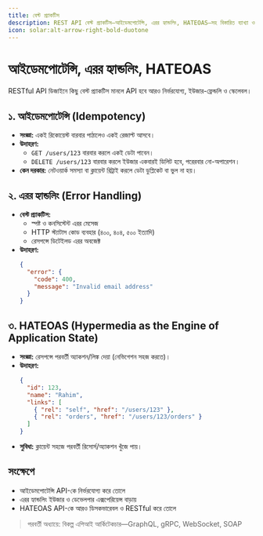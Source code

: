 ```yaml
---
title: বেস্ট প্র্যাকটিস
description: REST API বেস্ট প্র্যাকটিস—আইডেমপোটেন্সি, এরর হ্যান্ডলিং, HATEOAS—সহ বিস্তারিত ব্যাখ্যা ও উদাহরণ।
icon: solar:alt-arrow-right-bold-duotone
---
```


# আইডেমপোটেন্সি, এরর হ্যান্ডলিং, HATEOAS

RESTful API ডিজাইনে কিছু বেস্ট প্র্যাকটিস মানলে API হবে আরও নির্ভরযোগ্য, ইউজার-ফ্রেন্ডলি ও স্কেলেবল।

## ১. আইডেমপোটেন্সি (Idempotency)
- **সংজ্ঞা:** একই রিকোয়েস্ট বারবার পাঠালেও একই রেজাল্ট আসবে।
- **উদাহরণ:**
  - `GET /users/123` বারবার করলে একই ডেটা পাবেন।
  - `DELETE /users/123` বারবার করলে ইউজার একবারই ডিলিট হবে, পরেরবার নো-অপারেশন।
- **কেন দরকার:** নেটওয়ার্ক সমস্যা বা ক্লায়েন্ট রিট্রাই করলে ডেটা ডুপ্লিকেট বা ভুল না হয়।

## ২. এরর হ্যান্ডলিং (Error Handling)
- **বেস্ট প্র্যাকটিস:**
  - স্পষ্ট ও কনসিস্টেন্ট এরর মেসেজ
  - HTTP স্ট্যাটাস কোড ব্যবহার (৪০০, ৪০৪, ৫০০ ইত্যাদি)
  - রেসপন্সে ডিটেইলড এরর অবজেক্ট
- **উদাহরণ:**
    ```json
    {
      "error": {
        "code": 400,
        "message": "Invalid email address"
      }
    }
    ```

## ৩. HATEOAS (Hypermedia as the Engine of Application State)
- **সংজ্ঞা:** রেসপন্সে পরবর্তী অ্যাকশন/লিঙ্ক দেয়া (নেভিগেশন সহজ করতে)।
- **উদাহরণ:**
    ```json
    {
      "id": 123,
      "name": "Rahim",
      "links": [
        { "rel": "self", "href": "/users/123" },
        { "rel": "orders", "href": "/users/123/orders" }
      ]
    }
    ```
- **সুবিধা:** ক্লায়েন্ট সহজে পরবর্তী রিসোর্স/অ্যাকশন খুঁজে পায়।

## সংক্ষেপে
- আইডেমপোটেন্সি API-কে নির্ভরযোগ্য করে তোলে
- এরর হ্যান্ডলিং ইউজার ও ডেভেলপার এক্সপেরিয়েন্স বাড়ায়
- HATEOAS API-কে আরও ডিসকভারেবল ও RESTful করে তোলে

> পরবর্তী অধ্যায়ে: বিকল্প এপিআই আর্কিটেকচার—GraphQL, gRPC, WebSocket, SOAP
